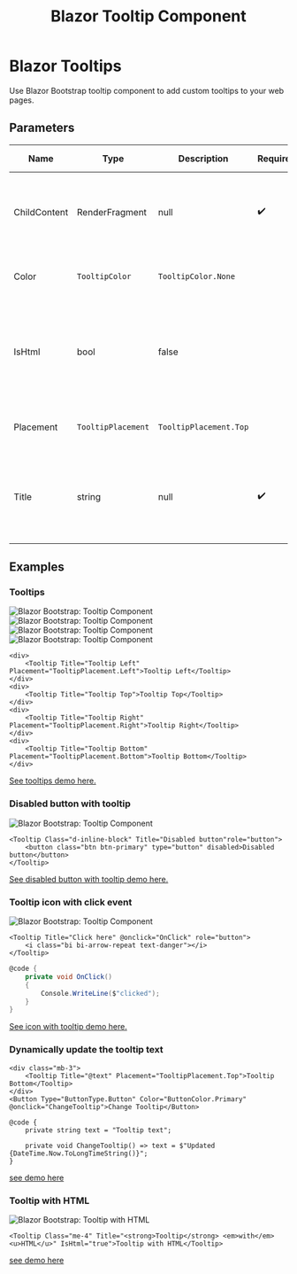 ﻿---
title: Blazor Tooltip Component
description: Use Blazor Bootstrap tooltip component to add custom tooltips to your web pages.
image: https://i.imgur.com/uqvqb2i.jpg

sidebar_label: Tooltips
sidebar_position: 30
---


# Blazor Tooltips

Use Blazor Bootstrap tooltip component to add custom tooltips to your web pages.

<CarbonAd />

## Parameters

| Name | Type | Description | Required | Default | Added Version | 
|--|--|--|--|--|--|
| ChildContent | RenderFragment | null | ✔️ | Gets or sets the content to be rendered within the component. | 1.0.0 |
| Color | `TooltipColor` | `TooltipColor.None` | | Gets or sets the tooltip color. | 1.10.0 |
| IsHtml | bool | false | | Gets or sets a value indicating whether to display the content as HTML instead of text. | 2.1.0 |
| Placement | `TooltipPlacement` | `TooltipPlacement.Top` | | Gets or sets the tooltip placement. | 1.0.0 |
| Title | string | null | ✔️ | Displays informative text when users hover, focus, or tap an element. | 1.0.0 |

## Examples

### Tooltips

<div>
    <img src="https://i.imgur.com/uqvqb2i.jpg" alt="Blazor Bootstrap: Tooltip Component" />
</div>

<div>
    <img src="https://i.imgur.com/ZHLTCvX.jpg" alt="Blazor Bootstrap: Tooltip Component" />
</div>

<div>
    <img src="https://i.imgur.com/jwJUhkV.jpg" alt="Blazor Bootstrap: Tooltip Component" />
</div>

<div>
    <img src="https://i.imgur.com/T2YMw9p.jpg" alt="Blazor Bootstrap: Tooltip Component" />
</div>

```cshtml showLineNumbers
<div>
    <Tooltip Title="Tooltip Left" Placement="TooltipPlacement.Left">Tooltip Left</Tooltip>
</div>
<div>
    <Tooltip Title="Tooltip Top">Tooltip Top</Tooltip>
</div>
<div>
    <Tooltip Title="Tooltip Right" Placement="TooltipPlacement.Right">Tooltip Right</Tooltip>
</div>
<div>
    <Tooltip Title="Tooltip Bottom" Placement="TooltipPlacement.Bottom">Tooltip Bottom</Tooltip>
</div>
```

[See tooltips demo here.](https://demos.blazorbootstrap.com/tooltips#examples)

### Disabled button with tooltip

<img src="https://i.imgur.com/PGlmZS3.jpg" alt="Blazor Bootstrap: Tooltip Component" />

```cshtml showLineNumbers
<Tooltip Class="d-inline-block" Title="Disabled button"role="button">
    <button class="btn btn-primary" type="button" disabled>Disabled button</button>
</Tooltip>
```
[See disabled button with tooltip demo here.](https://demos.blazorbootstrap.com/tooltips#disabled-button-with-tootip)

### Tooltip icon with click event

<img src="https://i.imgur.com/D3FrZba.jpg" alt="Blazor Bootstrap: Tooltip Component" />

```cshtml showLineNumbers
<Tooltip Title="Click here" @onclick="OnClick" role="button">
    <i class="bi bi-arrow-repeat text-danger"></i>
</Tooltip>
```

```cs showLineNumbers
@code {
    private void OnClick()
    {
        Console.WriteLine($"clicked");
    }
}
```
[See icon with tooltip demo here.](https://demos.blazorbootstrap.com/tooltips#icon-with-click-event)

### Dynamically update the tooltip text

```cshtml showLineNumbers
<div class="mb-3">
    <Tooltip Title="@text" Placement="TooltipPlacement.Top">Tooltip Bottom</Tooltip>
</div>
<Button Type="ButtonType.Button" Color="ButtonColor.Primary" @onclick="ChangeTooltip">Change Tooltip</Button>

@code {
    private string text = "Tooltip text";

    private void ChangeTooltip() => text = $"Updated {DateTime.Now.ToLongTimeString()}";
}
```
[see demo here](https://demos.blazorbootstrap.com/tooltips#dynamically-update-the-tooltip-text)

### Tooltip with HTML

<img src="https://i.imgur.com/2xuTx6b.png" alt="Blazor Bootstrap: Tooltip with HTML" />

```cshtml {} showLineNumbers
<Tooltip Class="me-4" Title="<strong>Tooltip</strong> <em>with</em> <u>HTML</u>" IsHtml="true">Tooltip with HTML</Tooltip>
```
[see demo here](https://demos.blazorbootstrap.com/tooltips#tooltip-with-html)
